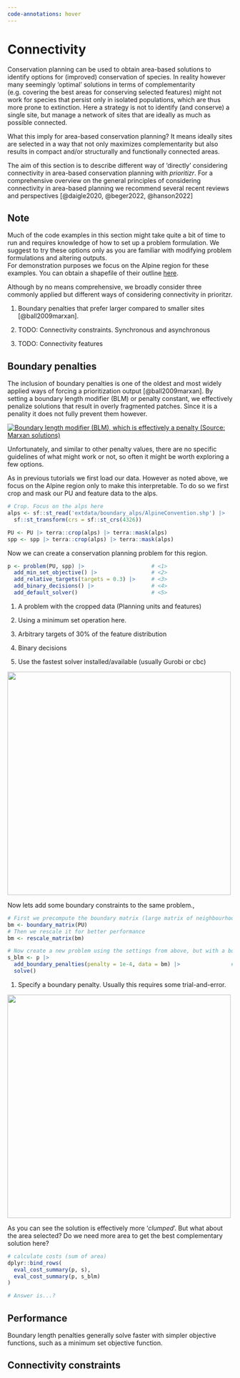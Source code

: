 ```yaml
---
code-annotations: hover
---
```


# Connectivity

Conservation planning can be used to obtain area-based solutions to identify options for (improved) conservation of species. In reality however many seemingly 'optimal' solutions in terms of complementarity (e.g. covering the best areas for conserving selected features) might not work for species that persist only in isolated populations, which are thus more prone to extinction. Here a strategy is not to identify (and conserve) a single site, but manage a network of sites that are ideally as much as possible connected.

What this imply for area-based conservation planning? It means ideally sites are selected in a way that not only maximizes complementarity but also results in compact and/or structurally and functionally connected areas.

The aim of this section is to describe different way of 'directly' considering connectivity in area-based conservation planning with *prioritizr*. For a comprehensive overview on the general principles of considering connectivity in area-based planning we recommend several recent reviews and perspectives [@daigle2020, @beger2022, @hanson2022]

::: callout-important
## Note

Much of the code examples in this section might take quite a bit of time to run and requires knowledge of how to set up a problem formulation. We suggest to try these options only as you are familiar with modifying problem formulations and altering outputs.\
For demonstration purposes we focus on the Alpine region for these examples. You can obtain a shapefile of their outline [here](https://esdac.jrc.ec.europa.eu/projects/Alpsis/alpine_region_gis_data.html "Alpine regions").
:::

Although by no means comprehensive, we broadly consider three commonly applied but different ways of considering connectivity in prioritzr.

1.  Boundary penalties that prefer larger compared to smaller sites [@ball2009marxan].

2.  TODO: Connectivity constraints. Synchronous and asynchronous

3.  TODO: Connectivity features

## Boundary penalties

The inclusion of boundary penalties is one of the oldest and most widely applied ways of forcing a prioritization output [@ball2009marxan]. By setting a boundary length modifier (BLM) or penalty constant, we effectively penalize solutions that result in overly fragmented patches. Since it is a penality it does not fully prevent them however.

[![Boundary length modifier (BLM), which is effectively a penalty (Source: Marxan solutions)](/figures/Connectivity_blm_marxan.png){fig-align="center"}](https://marxansolutions.org/boundary-length-modifier-vs-zone-boundary-cost/)

Unfortunately, and similar to other penalty values, there are no specific guidelines of what might work or not, so often it might be worth exploring a few options.

As in previous tutorials we first load our data. However as noted above, we focus on the Alpine region only to make this interpretable. To do so we first crop and mask our PU and feature data to the alps.

```r
# Crop. Focus on the alps here
alps <- sf::st_read('extdata/boundary_alps/AlpineConvention.shp') |>
  sf::st_transform(crs = sf::st_crs(4326))

PU <- PU |> terra::crop(alps) |> terra::mask(alps)
spp <- spp |> terra::crop(alps) |> terra::mask(alps)
```

Now we can create a conservation planning problem for this region.

```r

p <- problem(PU, spp) |>                     # <1>
  add_min_set_objective() |>                 # <2>
  add_relative_targets(targets = 0.3) |>     # <3>
  add_binary_decisions() |>                  # <4>
  add_default_solver()                       # <5>

```

1.  A problem with the cropped data (Planning units and features)

2.  Using a minimum set operation here.

3.  Arbitrary targets of 30% of the feature distribution

4.  Binary decisions

5.  Use the fastest solver installed/available (usually Gurobi or cbc)

![](/figures/connectivity_blm_none.png){width="500"}

Now lets add some boundary constraints to the same problem.,

```r
# First we precompute the boundary matrix (large matrix of neighbourhoods)
bm <- boundary_matrix(PU)
# Then we rescale it for better performance
bm <- rescale_matrix(bm)

# Now create a new problem using the settings from above, but with a boundary penality
s_blm <- p |>
  add_boundary_penalties(penalty = 1e-4, data = bm) |>                # <1>
  solve()


```

1.  Specify a boundary penalty. Usually this requires some trial-and-error.

![](/figures/connectivity_blm.png){width="500"}

As you can see the solution is effectively more '*clumped*'. But what about the area selected? Do we need more area to get the best complementary solution here?

```r

# calculate costs (sum of area)
dplyr::bind_rows(
  eval_cost_summary(p, s),
  eval_cost_summary(p, s_blm)
)

# Answer is...?

```

::: callout-note
## Performance

Boundary length penalties generally solve faster with simpler objective functions, such as a minimum set objective function.
:::

## Connectivity constraints
